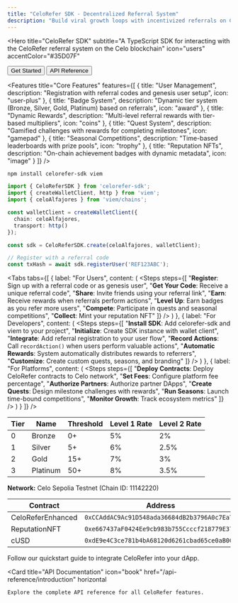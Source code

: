 ```yaml
---
title: "CeloRefer SDK - Decentralized Referral System"
description: "Build viral growth loops with incentivized referrals on Celo blockchain"
---
```


<Hero
  title="CeloRefer SDK"
  subtitle="A TypeScript SDK for interacting with the CeloRefer referral system on the Celo blockchain"
  icon="users"
  accentColor="#35D07F"
>
  <Button href="/guides/quickstart" variant="primary">
    Get Started
  </Button>
  <Button href="/api-reference/introduction" variant="secondary">
    API Reference
  </Button>
</Hero>

<Features
  title="Core Features"
  features={[
    {
      title: "User Management",
      description: "Registration with referral codes and genesis user setup",
      icon: "user-plus"
    },
    {
      title: "Badge System",
      description: "Dynamic tier system (Bronze, Silver, Gold, Platinum) based on referrals",
      icon: "award"
    },
    {
      title: "Dynamic Rewards",
      description: "Multi-level referral rewards with tier-based multipliers",
      icon: "coins"
    },
    {
      title: "Quest System",
      description: "Gamified challenges with rewards for completing milestones",
      icon: "gamepad"
    },
    {
      title: "Seasonal Competitions",
      description: "Time-based leaderboards with prize pools",
      icon: "trophy"
    },
    {
      title: "Reputation NFTs",
      description: "On-chain achievement badges with dynamic metadata",
      icon: "image"
    }
  ]}
/>

<Section title="Quick Start">

```bash
npm install celorefer-sdk viem
```

```typescript
import { CeloReferSDK } from 'celorefer-sdk';
import { createWalletClient, http } from 'viem';
import { celoAlfajores } from 'viem/chains';

const walletClient = createWalletClient({
  chain: celoAlfajores,
  transport: http()
});

const sdk = CeloReferSDK.create(celoAlfajores, walletClient);

// Register with a referral code
const txHash = await sdk.registerUser('REF123ABC');
```

</Section>

<Section title="How It Works" subtitle="Simple integration for different stakeholders">

<Tabs
  tabs={[
    {
      label: "For Users",
      content: (
        <Steps
          steps={[
            "**Register**: Sign up with a referral code or as genesis user",
            "**Get Your Code**: Receive a unique referral code",
            "**Share**: Invite friends using your referral link",
            "**Earn**: Receive rewards when referrals perform actions",
            "**Level Up**: Earn badges as you refer more users",
            "**Compete**: Participate in quests and seasonal competitions",
            "**Collect**: Mint your reputation NFT"
          ]}
        />
      )
    },
    {
      label: "For Developers",
      content: (
        <Steps
          steps={[
            "**Install SDK**: Add celorefer-sdk and viem to your project",
            "**Initialize**: Create SDK instance with wallet client",
            "**Integrate**: Add referral registration to your user flow",
            "**Record Actions**: Call `recordAction()` when users perform valuable actions",
            "**Automatic Rewards**: System automatically distributes rewards to referrers",
            "**Customize**: Create custom quests, seasons, and branding"
          ]}
        />
      )
    },
    {
      label: "For Platforms",
      content: (
        <Steps
          steps={[
            "**Deploy Contracts**: Deploy CeloRefer contracts to Celo network",
            "**Set Fees**: Configure platform fee percentage",
            "**Authorize Partners**: Authorize partner DApps",
            "**Create Quests**: Design milestone challenges with rewards",
            "**Run Seasons**: Launch time-bound competitions",
            "**Monitor Growth**: Track ecosystem metrics"
          ]}
        />
      )
    }
  ]}
/>

</Section>

<Section title="Badge System">

| Tier | Name | Threshold | Level 1 Rate | Level 2 Rate |
|------|------|-----------|--------------|---------------|
| 0 | Bronze | 0+ | 5% | 2% |
| 1 | Silver | 5+ | 6% | 2.5% |
| 2 | Gold | 15+ | 7% | 3% |
| 3 | Platinum | 50+ | 8% | 3.5% |

</Section>

<Section title="Deployed Contracts">

**Network:** Celo Sepolia Testnet (Chain ID: 11142220)

| Contract | Address |
|----------|----------|
| CeloReferEnhanced | `0xCCAddAC9Ac91D548ada36684dB2b3796A0c7Ea73` |
| ReputationNFT | `0xe667437aF0424Ee9cb983b755Ccccf218779E37b` |
| cUSD | `0xdE9e4C3ce781b4bA68120d6261cbad65ce0aB00b` |

</Section>

<Section title="Ready to integrate?" subtitle="Get started with CeloRefer in minutes">

<Columns cols={2}>
  <Card
    title="Developer Quickstart"
    icon="rocket"
    href="/guides/quickstart"
    horizontal
  >
    Follow our quickstart guide to integrate CeloRefer into your dApp.
  </Card>
  
  <Card
    title="API Documentation"
    icon="book"
    href="/api-reference/introduction"
    horizontal
  >
    Explore the complete API reference for all CeloRefer features.
  </Card>
</Columns>

</Section>